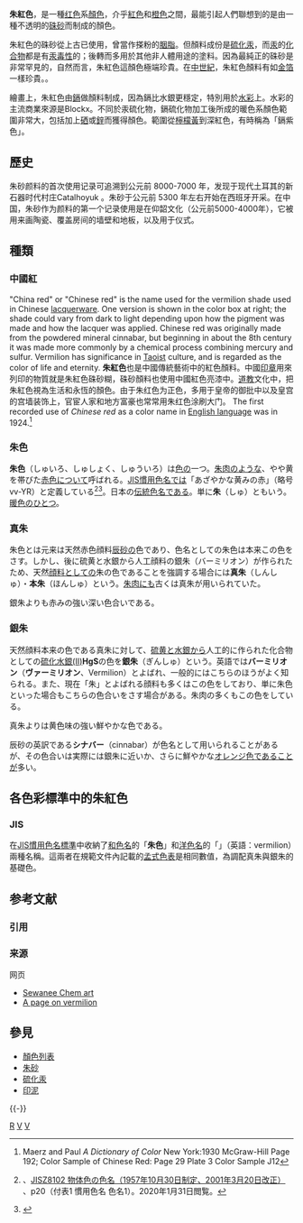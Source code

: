 {{Otheruses|other=名为朱红的其他事物|朱红}}
{{Infobox color
|E34234
|title = 朱紅色
|textcolor = #FFFFFF
|mod = hex
}}
'''朱紅色'''，是一種[[红色|红色]]系[[顏色|顏色]]，介乎[[紅色|紅色]]和[[橙色|橙色]]之間，最能引起人們聯想到的是由一種不透明的[[硃砂|硃砂]]而制成的顏色。

朱紅色的硃砂從上古已使用，曾當作搽粉的[[胭脂|胭脂]]。但顏料成份是[[硫化汞|硫化汞]]，而[[汞|汞]]的[[化合物|化合物]]都是有[[汞毒性|汞毒性]]的；後轉而多用於其他非人體用途的塗料。因為最純正的硃砂是非常罕見的，自然而言，朱紅色這顏色極端珍貴。在[[中世紀|中世紀]]，朱紅色顏料有如[[金箔|金箔]]一樣珍貴。{{Citation needed|在2007年，一支35[[毫升|毫升]]真正的中國朱紅色油漆，亦可能花費170[[美元|美元]]}}。

繪畫上，朱紅色由[[鎘|鎘]]做顏料制成，因為鎘比水銀更穩定，特別用於[[水彩|水彩]]上。水彩的主流商業來源是Blockx。不同於汞硫化物，鎘硫化物加工後所成的暖色系顏色範圍非常大，包括加上[[硒|硒]]或[[鋅|鋅]]而獲得顏色。範圍從[[檸檬黃|檸檬黃]]到深紅色，有時稱為「鎘紫色」。

==歷史==
朱砂颜料的首次使用记录可追溯到公元前 8000-7000 年，发现于现代土耳其的新石器时代村庄Catalhoyuk 。朱砂于公元前 5300 年左右开始在西班牙开采。在中国，朱砂作为颜料的第一个记录使用是在仰韶文化（公元前5000-4000年），它被用来画陶瓷、覆盖房间的墙壁和地板，以及用于仪式。

== 種類 ==

=== 中國紅 ===
{{Infobox color
|AA381E
|title = 中國紅
|textcolor = #FFFFFF
|mod = hex
}}
{{transH}}
"China red" or "Chinese red" is the name used for the vermilion shade used in Chinese [[lacquerware|lacquerware]]. One version is shown in the color box at right;  the shade could vary from dark to light depending upon how the pigment was made and how the lacquer was applied.  Chinese red was originally made from the powdered mineral cinnabar,  but beginning in about the 8th century it was made more commonly by a chemical process combining mercury and sulfur. Vermilion has significance in [[Taoism|Taoist]] culture, and is regarded as the color of life and eternity.
{{transF}}
'''朱紅色'''也是中國傳統藝術中的紅色顏料。中國[[印章|印章]]用來列印的物質就是朱紅色硃砂糊，硃砂顏料也使用中國紅色亮漆中。[[道教|道教]]文化中，把朱紅色視為生活和永恆的顏色。由于朱红色为正色，多用于皇帝的御批中以及皇宫的宫墙装饰上，官宦人家和地方富豪也常常用朱红色涂刷大门。
{{transH}}
The first recorded use of ''Chinese red'' as a color name in [[English_language|English language]] was in 1924.<ref>Maerz and Paul ''A Dictionary of Color'' New York:1930 McGraw-Hill Page 192; Color Sample of Chinese Red: Page 29 Plate 3 Color Sample J12</ref>
{{transF}}
{{clear}}

=== 朱色 ===
{{transH}}
'''朱色'''（しゅいろ、しゅしょく、しゅういろ）は[[色|色]]の一つ。[[朱肉|朱肉]]のような、やや黄を帯びた[[赤色|赤色]]について呼ばれる。[[JIS慣用色名|JIS慣用色名]]では「あざやかな黄みの赤」（略号 vv-YR）と定義している<ref name="JISZ8102">{{link-ja|日本產業標準調查會|日本産業標準調査会|日本產業標準調查會（JISC）}}、[https://www.jisc.go.jp/app/jis/general/GnrJISNumberNameSearchList?show&jisStdNo=Z8102 JISZ8102 物体色の色名（1957年10月30日制定、2001年3月20日改正）] {{Wayback|url=https://www.jisc.go.jp/app/jis/general/GnrJISNumberNameSearchList?show&jisStdNo=Z8102 |date=20201115073428 }}、p20（付表1 慣用色名 色名1）。2020年1月31日閲覧。{{ja}}</ref><ref name="kb">{{kotobank|1=朱色|2=色名がわかる辞典}}</ref>。日本の[[伝統色名|伝統色名]]である。単に'''朱'''（しゅ）ともいう。[[暖色|暖色]]のひとつ。
{{transF}}
=== 真朱 ===
{{Infobox color
|8F1D21
|title = 真朱
|textcolor = #FFFFFF
|mod = hex
|source=[https://nipponcolors.com/#shinsyu]
|note = [[日本传统色系|日本傳統顏色]]
}}
{{transH}}
朱色とは元来は天然赤色顔料[[辰砂|辰砂]]の色であり、色名としての朱色は本来この色をさす。しかし、後に硫黄と水銀から人工顔料の銀朱（バーミリオン）が作られたため、天然[[顔料|顔料]]としての朱の色であることを強調する場合には'''真朱'''（しんしゅ）・'''本朱'''（ほんしゅ）という。[[朱肉|朱肉]]にも古くは真朱が用いられていた。

銀朱よりも赤みの強い深い色合いである。
{{transF}}
{{clear}}
=== 銀朱 ===
{{Infobox color
|C73E3A
|title = 銀朱
|textcolor = #FFFFFF
|mod = hex
|source=[https://nipponcolors.com/#ginsyu]
|note = [[日本传统色系|日本傳統顏色]]
}}
{{transH}}
天然顔料本来の色である真朱に対して、[[硫黄|硫黄]]と[[水銀|水銀]]から人工的に作られた化合物としての[[硫化水銀|硫化水銀(II)]]'''HgS'''の色を'''銀朱'''（ぎんしゅ）という。英語では'''バーミリオン'''（'''ヴァーミリオン'''、Vermilion）とよばれ、一般的にはこちらのほうがよく知られる。また、現在「朱」とよばれる顔料も多くはこの色をしており、単に朱色といった場合もこちらの色合いをさす場合がある。朱肉の多くもこの色をしている。

真朱よりは黄色味の強い鮮やかな色である。

辰砂の英訳である'''シナバー'''（cinnabar）が色名として用いられることがあるが、その色合いは実際には銀朱に近いか、さらに鮮やかな[[オレンジ色|オレンジ色]]であることが多い。
{{transF}}
{{clear}}
== 各色彩標準中的朱紅色 ==
=== JIS ===
{{more|JIS慣用色名}}
在[[JIS慣用色名|JIS慣用色名]][[標準化|標準]]中收納了[[日本传统色系|和色名]]的「'''朱色'''」和[[外来语#日语|洋色名]]的「'''{{Lang|ja|バーミリオン}}'''」（英語：vermilion）兩種名稱。這兩者在規範文件內記載的[[孟塞尔颜色系统|孟式色表]]是相同數值，為調配真朱與銀朱的基礎色。

{{Infobox jiscolor|title=朱紅色|jis={{ruby|朱|しゅ}}色|hex=f04e23|munsell=6R 5.5/14|float=left}}
{{Infobox jiscolor|title=Vermilion|jis={{ruby|バーミリオン|vermilion}}|hex=ED514E|munsell=6R 5.5/14|float=left}}
{{Clearleft}}

== 参考文献 ==
=== 引用 ===
{{Reflist}}

=== 来源 ===
{{refbegin}}
; 网页
* [https://web.archive.org/web/20140510044349/http://www.sewanee.edu/Chem/Chem%26Art/Detail_Pages/Pigments/vermillion Sewanee Chem art]
* [http://webexhibits.org/pigments/indiv/overview/vermilion.html A page on vermilion] {{Wayback|url=http://webexhibits.org/pigments/indiv/overview/vermilion.html |date=20101017134702 }}
{{refend}}

== 參見 ==
* [[顏色列表|顏色列表]]
* [[朱砂|朱砂]]
* [[硫化汞|硫化汞]]
* [[印泥|印泥]]

{{-}}
{{Shades_of_Red}}

[[Category:颜色|R]]
[[Category:紅色系|V]]
[[Category:色彩系|V]]